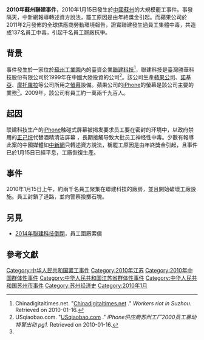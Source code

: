'''2010年蘇州聯建事件'''，2010年1月15日發生於[[中國|中國]][[蘇州|蘇州]]的大規模罷工事件。事發隔天，中新網報導轉述資方說法，罷工原因是由年終獎金引起。{{R|周}}而蘋果公司於2011年2月發佈的全球供應商勞動環境報告，證實聯建發生過員工集體中毒，共造成137名員工中毒，引起千名員工罷廠抗爭。{{R|盧}}

==背景==
事件發生於一家位於[[蘇州工業園|蘇州工業園]]內的臺資企業[[聯建科技|聯建科技]]<ref name="cdigital">Chinadigitaltimes.net. "[http://chinadigitaltimes.net/2010/01/workers-riot-in-suzhou/ Chinadigitaltimes.net] {{Wayback|url=http://chinadigitaltimes.net/2010/01/workers-riot-in-suzhou/ |date=20100211000223 }}." ''Workers riot in Suzhou.'' Retrieved on 2010-01-16.</ref>，聯建科技是臺灣勝華科技股份有限公司於1999年在中國大陸投資的公司<ref name="usq1">USqiaobao.com. "[http://www.usqiaobao.com/2010-01/15/content_337891.htm USqiaobao.com] {{Wayback|url=http://www.usqiaobao.com/2010-01/15/content_337891.htm |date=20100120075107 }}." ''iPhone供应商苏州工厂2000员工暴动 特警出动 pg1.'' Retrieved on 2010-01-16.</ref>。該公司生產[[蘋果公司|蘋果公司]]、[[諾基亞|諾基亞]]、[[摩托羅拉|摩托羅拉]]等公司所用之[[螢幕|螢幕]]設備。蘋果公司的[[iPhone|iPhone]]的螢幕是該公司主要的業務<ref name="cdigital" />。2009年，該公司有員工約一萬兩千九百人。
==起因==
联建科技生产的[[iPhone|iPhone]]触碰式屏幕被揭发要求员工要在密封的环境中，以政府禁用的[[正己烷|正己烷]]代替酒精清洁屏幕 ，長期接觸导致大批员工神经性中毒。{{R|盧}}少數有報導此案的中國媒體如[[中新網|中新網]]只轉述資方說法，稱罷工原因是由年終獎金引起，且事件已於1月15日已經平息，工廠恢復生產。{{R|周}}

==事件==
2010年1月15日上午，約兩千名員工聚集在聯建科技的廠房，並且開始破壞工廠設施。員工封鎖了道路，並向警察投擲石塊。

==另見==
*[[2014年聯建科技倒閉|2014年聯建科技倒閉]]，員工圍廠索償
==參考文獻==
{{reflist|
<ref name="周">{{cite news|author=周建琳|title=蘇州台企聯建科技勞資糾紛事件平息 已恢複生產|url=http://news.sina.com.hk/cgi-bin/nw/show.cgi/107/1/1/1397392/1.html|publisher=中新網|date=2010-01-16|access-date=2020-06-15|archive-url=https://web.archive.org/web/20120223140000/http://news.sina.com.hk/cgi-bin/nw/show.cgi/107/1/1/1397392/1.html|archive-date=2012-02-23|dead-url=yes}}</ref>
<ref name="盧">{{cite news|author=編譯盧永山／綜合報導|title=毒蘋果／中國勝華烷中毒員工 促賈伯斯正視|url=https://ec.ltn.com.tw/article/paper/471181|publisher=自由時報|date=2011-02-24|archiveurl=https://web.archive.org/web/20200615062617/https://ec.ltn.com.tw/article/paper/471181|archivedate=2020-06-15|accessdate=2020-06-15|dead-url=no}}</ref>
}}


[[Category:中华人民共和国罢工事件|Category:中华人民共和国罢工事件]]
[[Category:2010年江苏|Category:2010年江苏]]
[[Category:2010年中国群体性事件|Category:2010年中国群体性事件]]
[[Category:中华人民共和国江苏省群体性事件|Category:中华人民共和国江苏省群体性事件]]
[[Category:中华人民共和国苏州市事件|Category:中华人民共和国苏州市事件]]
[[Category:苏州经济史|Category:苏州经济史]]
[[Category:2010年1月|Category:2010年1月]]
